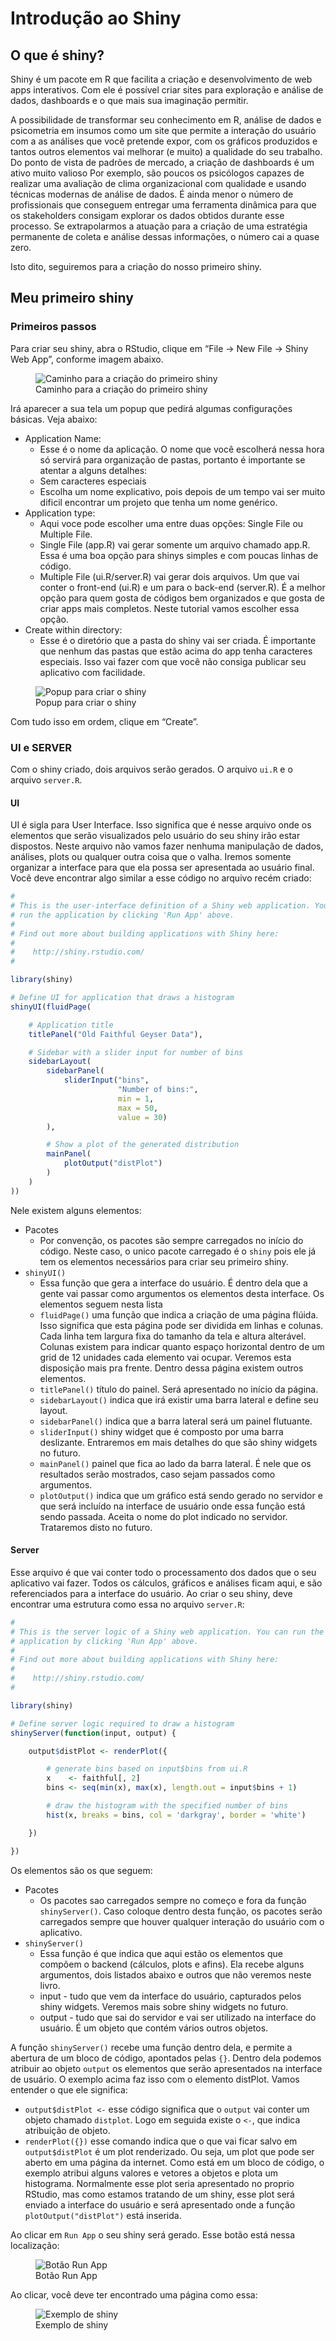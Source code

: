 # Introdução ao Shiny {#shiny1}
## O que é shiny?

Shiny é um pacote em R que facilita a criação e desenvolvimento de web apps interativos. Com ele é possível criar sites para exploração e análise de dados, dashboards e o que mais sua imaginação permitir.

A possibilidade de transformar seu conhecimento em R, análise de dados e psicometria em insumos como um site que permite a interação do usuário com a as análises que você pretende expor, com os gráficos produzidos e tantos outros elementos vai melhorar (e muito) a qualidade do seu trabalho. Do ponto de vista de padrões de mercado, a criação de dashboards é um ativo muito valioso Por exemplo, são poucos os psicólogos capazes de realizar uma avaliação de clima organizacional com qualidade e usando técnicas modernas de análise de dados. É ainda menor o número de profissionais que conseguem entregar uma ferramenta dinâmica para que os stakeholders consigam explorar os dados obtidos durante esse processo. Se extrapolarmos a atuação para a criação de uma estratégia permanente de coleta e análise dessas informações, o número cai a quase zero.

Isto dito, seguiremos para a criação do nosso primeiro shiny.

## Meu primeiro shiny

### Primeiros passos

Para criar seu shiny, abra o RStudio, clique em "File -> New File -> Shiny Web App", conforme imagem abaixo.

![Caminho para a criação do primeiro shiny](./imagens/cap10imagem1.png)

Irá aparecer a sua tela um popup que pedirá algumas configurações básicas. Veja abaixo:


* Application Name:
  + Esse é o nome da aplicação. O nome que você escolherá nessa hora só servirá para organização de pastas, portanto é importante se atentar a alguns detalhes:
  + Sem caracteres especiais
  + Escolha um nome explicativo, pois depois de um tempo vai ser muito dificil encontrar um projeto que tenha um nome genérico.
* Application type:
  + Aqui voce pode escolher uma entre duas opções: Single File ou Multiple File.
  + Single File (app.R) vai gerar somente um arquivo chamado app.R. Essa é uma boa opção para shinys simples e com poucas linhas de código.
  + Multiple File (ui.R/server.R) vai gerar dois arquivos. Um que vai conter o front-end (ui.R) e um para o back-end (server.R). É a melhor opção para quem gosta de códigos bem organizados e que gosta de criar apps mais completos. Neste tutorial vamos escolher essa opção.
* Create within directory:
  + Esse é o diretório que a pasta do shiny vai ser criada. É importante que nenhum das pastas que estão acima do app tenha caracteres especiais. Isso vai fazer com que você não consiga publicar seu aplicativo com facilidade.
  
![Popup para criar o shiny](./imagens/cap10imagem2.png)

Com tudo isso em ordem, clique em "Create".

### UI e SERVER

Com o shiny criado, dois arquivos serão gerados. O arquivo `ui.R` e o arquivo `server.R`.

#### UI

UI é sigla para User Interface. Isso significa que é nesse arquivo onde os elementos que serão visualizados pelo usuário do seu shiny irão estar dispostos. Neste arquivo não vamos fazer nenhuma manipulação de dados, análises, plots ou qualquer outra coisa que o valha. Iremos somente organizar a interface para que ela possa ser apresentada ao usuário final. Você deve encontrar algo similar a esse código no arquivo recém criado:

```r


#
# This is the user-interface definition of a Shiny web application. You can
# run the application by clicking 'Run App' above.
#
# Find out more about building applications with Shiny here:
#
#    http://shiny.rstudio.com/
#

library(shiny)

# Define UI for application that draws a histogram
shinyUI(fluidPage(

    # Application title
    titlePanel("Old Faithful Geyser Data"),

    # Sidebar with a slider input for number of bins
    sidebarLayout(
        sidebarPanel(
            sliderInput("bins",
                        "Number of bins:",
                        min = 1,
                        max = 50,
                        value = 30)
        ),

        # Show a plot of the generated distribution
        mainPanel(
            plotOutput("distPlot")
        )
    )
))
```


Nele existem alguns elementos:

* Pacotes
  + Por convenção, os pacotes são sempre carregados no início do código. Neste caso, o unico pacote carregado é o `shiny` pois ele já tem os elementos necessários para criar seu primeiro shiny.
  
* `shinyUI()`
  + Essa função que gera a interface do usuário. É dentro dela que a gente vai passar como argumentos os elementos desta interface. Os elementos seguem nesta lista
  + `fluidPage()` uma função que indica a criação de uma página flúida. Isso significa que esta página pode ser dividida em linhas e colunas. Cada linha tem largura fixa do tamanho da tela e altura alterável. Colunas existem para indicar quanto espaço horizontal dentro de um grid de 12 unidades cada elemento vai ocupar. Veremos esta disposição mais pra frente. Dentro dessa página existem outros elementos.
  + `titlePanel()` título do painel. Será apresentado no início da página.
  + `sidebarLayout()` indica que irá existir uma barra lateral e define seu layout.
  + `sidebarPanel()` indica que a barra lateral será um painel flutuante.
  + `sliderInput()` shiny widget que é composto por uma barra deslizante. Entraremos em mais detalhes do que são shiny widgets no futuro.
  + `mainPanel()` painel que fica ao lado da barra lateral. É nele que os resultados serão mostrados, caso sejam passados como argumentos.
  + `plotOutput()` indica que um gráfico está sendo gerado no servidor e que será incluído na interface de usuário onde essa função está sendo passada. Aceita o nome do plot indicado no servidor. Trataremos disto no futuro.
  
#### Server

Esse arquivo é que vai conter todo o processamento dos dados que o seu aplicativo vai fazer. Todos os cálculos, gráficos e análises ficam aqui, e são referenciados para a interface do usuário. Ao criar o seu shiny, deve encontrar uma estrutura como essa no arquivo `server.R`:

```r
#
# This is the server logic of a Shiny web application. You can run the
# application by clicking 'Run App' above.
#
# Find out more about building applications with Shiny here:
#
#    http://shiny.rstudio.com/
#

library(shiny)

# Define server logic required to draw a histogram
shinyServer(function(input, output) {

    output$distPlot <- renderPlot({

        # generate bins based on input$bins from ui.R
        x    <- faithful[, 2]
        bins <- seq(min(x), max(x), length.out = input$bins + 1)

        # draw the histogram with the specified number of bins
        hist(x, breaks = bins, col = 'darkgray', border = 'white')

    })

})
```

Os elementos são os que seguem:

* Pacotes
  + Os pacotes sao carregados sempre no começo e fora da função `shinyServer()`. Caso coloque dentro desta função, os pacotes serão carregados sempre que houver qualquer interação do usuário com o aplicativo.
* `shinyServer()`
  + Essa função é que indica que aqui estão os elementos que compõem o backend (cálculos, plots e afins). Ela recebe alguns argumentos, dois listados abaixo e outros que não veremos neste livro.
  + input - tudo que vem da interface do usuário, capturados pelos shiny widgets. Veremos mais sobre shiny widgets no futuro.
  + output - tudo que sai do servidor e vai ser utilizado na interface do usuário. É um objeto que contém vários outros objetos.
  
A função `shinyServer()` recebe uma função dentro dela, e permite a abertura de um bloco de código, apontados pelas `{}`. Dentro dela podemos atribuir ao objeto `output` os elementos que serão apresentados na interface de usuário. O exemplo acima faz isso com o elemento distPlot. Vamos entender o que ele significa:

* `output$distPlot <-` esse código significa que o `output` vai conter um objeto chamado `distplot`. Logo em seguida existe o `<-`, que  indica atribuição de objeto.
* `renderPlot({})` esse comando indica que o que vai ficar salvo em `output$distPlot` é um plot renderizado. Ou seja, um plot que pode ser aberto em uma página da internet. Como está em um bloco de código, o exemplo atribui alguns valores e vetores a objetos e plota um histograma. Normalmente esse plot seria apresentado no proprio RStudio, mas como estamos tratando de um shiny, esse plot será enviado a interface do usuário e será apresentado onde a função `plotOutput("distPlot")` está inserida.

Ao clicar em `Run App` o seu shiny será gerado. Esse botão está nessa localização:

![Botão Run App](./imagens/cap10imagem4.png)

Ao clicar, você deve ter encontrado uma página como essa:
  
![Exemplo de shiny](./imagens/cap10imagem5.png)

